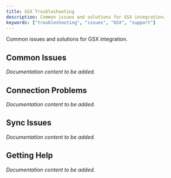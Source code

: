 ```yaml
---
title: GSX Troubleshooting
description: Common issues and solutions for GSX integration.
keywords: ["troubleshooting", "issues", "GSX", "support"]
---
```



Common issues and solutions for GSX integration.

## Common Issues

*Documentation content to be added.*

## Connection Problems

*Documentation content to be added.*

## Sync Issues

*Documentation content to be added.*

## Getting Help

*Documentation content to be added.*
